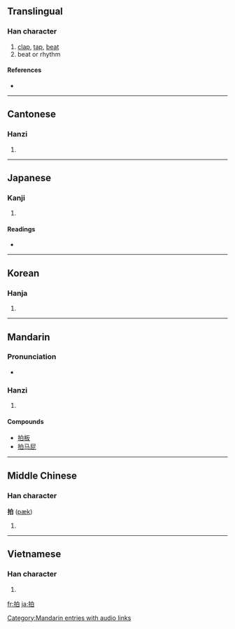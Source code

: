 ==Translingual==

===Han character===
{{Han char|rn=64|rad=手|as=05|sn=8|four=5600<sub>0</sub>|canj=手竹日 (QHA)}}

# [[clap]], [[tap]], [[beat]]
# beat or rhythm

====References====
* {{Han ref|kx=0425.070|dkj=11952|dj=0773.120|hdz=31854.030|uh=62CD|ud=25293|bh=A9E7|bd=43495}}

----

==Cantonese==

===Hanzi===
{{yue-hanzi|jyut=|y=paak3}}

# {{defn|Cantonese}}

----

==Japanese==

===Kanji===
{{ja-kanji|grade=c|rs=手05}}

# {{defn|Japanese}}

====Readings====
* {{ja-readings|on=[[はく]] (haku), [[ひょう]] (hyō)|kun=[[うつ]] (utsu)}}

----

==Korean==

===Hanja===
{{ko-hanja|hangeul=박|eumhun=|rv=bak|mr=pak|y=pak}}

# {{defn|Korean}}

----

==Mandarin==

===Pronunciation===
*{{audio|zh-pāi.ogg|audio}}

===Hanzi===
{{cmn-hanzi|pin=[[bó]] ([[bo2]]), [[pāi]] ([[pai1]]), [[pò]] ([[po4]])|wg=po<sup>2</sup>, p'ai<sup>1</sup>, p'o<sup>4</sup>}}

# {{defn|Mandarin}}

====Compounds====
* [[拍板]]
* [[拍马屁]]

----

==Middle Chinese==

===Han character===
'''拍''' ([[pæk]])

# {{defn|Middle Chinese}}

----

==Vietnamese==

===Han character===
{{vi-hantu|[[phách]], [[phếch]], [[vạch]], [[phạch]], [[phệch]]}}

# {{defn|Vietnamese}}

[[Category:Mandarin entries with audio links]]

[[fr:拍]]
[[ja:拍]]